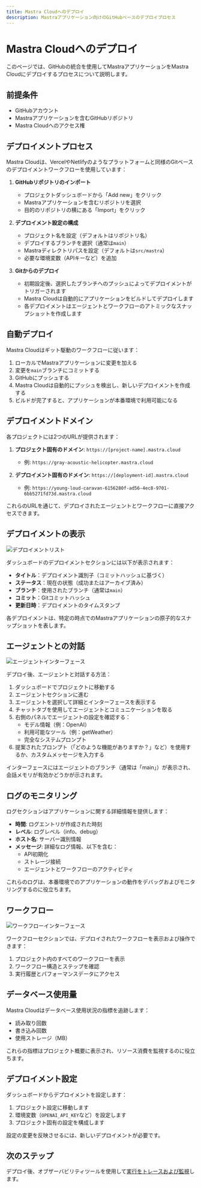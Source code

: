 ```yaml
---
title: Mastra Cloudへのデプロイ
description: Mastraアプリケーション向けのGitHubベースのデプロイプロセス
---
```


# Mastra Cloudへのデプロイ

このページでは、GitHubの統合を使用してMastraアプリケーションをMastra Cloudにデプロイするプロセスについて説明します。

## 前提条件

- GitHubアカウント
- Mastraアプリケーションを含むGitHubリポジトリ
- Mastra Cloudへのアクセス権

## デプロイメントプロセス

Mastra Cloudは、VercelやNetlifyのようなプラットフォームと同様のGitベースのデプロイメントワークフローを使用しています：

1. **GitHubリポジトリのインポート**

   - プロジェクトダッシュボードから「Add new」をクリック
   - Mastraアプリケーションを含むリポジトリを選択
   - 目的のリポジトリの横にある「Import」をクリック

2. **デプロイメント設定の構成**

   - プロジェクト名を設定（デフォルトはリポジトリ名）
   - デプロイするブランチを選択（通常は`main`）
   - Mastraディレクトリパスを設定（デフォルトは`src/mastra`）
   - 必要な環境変数（APIキーなど）を追加

3. **Gitからのデプロイ**
   - 初期設定後、選択したブランチへのプッシュによってデプロイメントがトリガーされます
   - Mastra Cloudは自動的にアプリケーションをビルドしてデプロイします
   - 各デプロイメントはエージェントとワークフローのアトミックなスナップショットを作成します

## 自動デプロイ

Mastra Cloudはギット駆動のワークフローに従います：

1. ローカルでMastraアプリケーションに変更を加える
2. 変更を`main`ブランチにコミットする
3. GitHubにプッシュする
4. Mastra Cloudは自動的にプッシュを検出し、新しいデプロイメントを作成する
5. ビルドが完了すると、アプリケーションが本番環境で利用可能になる

## デプロイメントドメイン

各プロジェクトには2つのURLが提供されます：

1. **プロジェクト固有のドメイン**: `https://[project-name].mastra.cloud`

   - 例: `https://gray-acoustic-helicopter.mastra.cloud`

2. **デプロイメント固有のドメイン**: `https://[deployment-id].mastra.cloud`
   - 例: `https://young-loud-caravan-6156280f-ad56-4ec8-9701-6bb5271fd73d.mastra.cloud`

これらのURLを通じて、デプロイされたエージェントとワークフローに直接アクセスできます。

## デプロイメントの表示

![デプロイメントリスト](../../../../../public/image/cloud-agents.png)

ダッシュボードのデプロイメントセクションには以下が表示されます：

- **タイトル**：デプロイメント識別子（コミットハッシュに基づく）
- **ステータス**：現在の状態（成功またはアーカイブ済み）
- **ブランチ**：使用されたブランチ（通常は`main`）
- **コミット**：Gitコミットハッシュ
- **更新日時**：デプロイメントのタイムスタンプ

各デプロイメントは、特定の時点でのMastraアプリケーションの原子的なスナップショットを表します。

## エージェントとの対話

![エージェントインターフェース](../../../../../public/image/cloud-agent.png)

デプロイ後、エージェントと対話する方法：

1. ダッシュボードでプロジェクトに移動する
2. エージェントセクションに進む
3. エージェントを選択して詳細とインターフェースを表示する
4. チャットタブを使用してエージェントとコミュニケーションを取る
5. 右側のパネルでエージェントの設定を確認する：
   - モデル情報（例：OpenAI）
   - 利用可能なツール（例：getWeather）
   - 完全なシステムプロンプト
6. 提案されたプロンプト（「どのような機能がありますか？」など）を使用するか、カスタムメッセージを入力する

インターフェースにはエージェントのブランチ（通常は「main」）が表示され、会話メモリが有効かどうかが示されます。

## ログのモニタリング

ログセクションはアプリケーションに関する詳細情報を提供します：

- **時間**: ログエントリが作成された時刻
- **レベル**: ログレベル（info、debug）
- **ホスト名**: サーバー識別情報
- **メッセージ**: 詳細なログ情報、以下を含む：
  - API初期化
  - ストレージ接続
  - エージェントとワークフローのアクティビティ

これらのログは、本番環境でのアプリケーションの動作をデバッグおよびモニタリングするのに役立ちます。

## ワークフロー

![ワークフローインターフェース](../../../../../public/image/cloud-workflows.png)

ワークフローセクションでは、デプロイされたワークフローを表示および操作できます：

1. プロジェクト内のすべてのワークフローを表示
2. ワークフロー構造とステップを確認
3. 実行履歴とパフォーマンスデータにアクセス

## データベース使用量

Mastra Cloudはデータベース使用状況の指標を追跡します：

- 読み取り回数
- 書き込み回数
- 使用ストレージ（MB）

これらの指標はプロジェクト概要に表示され、リソース消費を監視するのに役立ちます。

## デプロイメント設定

ダッシュボードからデプロイメントを設定します：

1. プロジェクト設定に移動します
2. 環境変数（`OPENAI_API_KEY`など）を設定します
3. プロジェクト固有の設定を構成します

設定の変更を反映させるには、新しいデプロイメントが必要です。

## 次のステップ

デプロイ後、オブザーバビリティツールを使用して[実行をトレースおよび監視](./observability.mdx)します。
